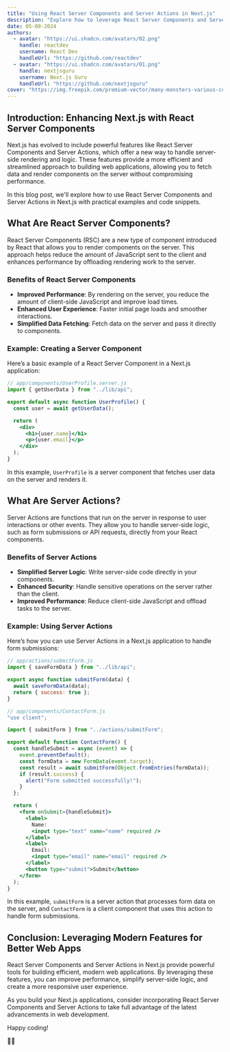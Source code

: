 ```yaml
---
title: "Using React Server Components and Server Actions in Next.js"
description: "Explore how to leverage React Server Components and Server Actions in Next.js to build modern, efficient web applications. Learn how these features enhance performance and simplify server-side logic."
date: 05-09-2024
authors:
  - avatar: "https://ui.shadcn.com/avatars/02.png"
    handle: reactdev
    username: React Dev
    handleUrl: "https://github.com/reactdev"
  - avatar: "https://ui.shadcn.com/avatars/01.png"
    handle: nextjsguru
    username: Next.js Guru
    handleUrl: "https://github.com/nextjsguru"
cover: "https://img.freepik.com/premium-vector/many-monsters-various-colors-doodle-come-bless-birthday-happy_577083-85.jpg?w=826"
---
```


## Introduction: Enhancing Next.js with React Server Components

Next.js has evolved to include powerful features like React Server Components and Server Actions, which offer a new way to handle server-side rendering and logic. These features provide a more efficient and streamlined approach to building web applications, allowing you to fetch data and render components on the server without compromising performance.

In this blog post, we'll explore how to use React Server Components and Server Actions in Next.js with practical examples and code snippets.

## What Are React Server Components?

React Server Components (RSC) are a new type of component introduced by React that allows you to render components on the server. This approach helps reduce the amount of JavaScript sent to the client and enhances performance by offloading rendering work to the server.

### Benefits of React Server Components

- **Improved Performance**: By rendering on the server, you reduce the amount of client-side JavaScript and improve load times.
- **Enhanced User Experience**: Faster initial page loads and smoother interactions.
- **Simplified Data Fetching**: Fetch data on the server and pass it directly to components.

### Example: Creating a Server Component

Here’s a basic example of a React Server Component in a Next.js application:

```jsx
// app/components/UserProfile.server.js
import { getUserData } from "../lib/api";

export default async function UserProfile() {
  const user = await getUserData();

  return (
    <div>
      <h1>{user.name}</h1>
      <p>{user.email}</p>
    </div>
  );
}
```

In this example, `UserProfile` is a server component that fetches user data on the server and renders it.

## What Are Server Actions?

Server Actions are functions that run on the server in response to user interactions or other events. They allow you to handle server-side logic, such as form submissions or API requests, directly from your React components.

### Benefits of Server Actions

- **Simplified Server Logic**: Write server-side code directly in your components.
- **Enhanced Security**: Handle sensitive operations on the server rather than the client.
- **Improved Performance**: Reduce client-side JavaScript and offload tasks to the server.

### Example: Using Server Actions

Here’s how you can use Server Actions in a Next.js application to handle form submissions:

```jsx
// app/actions/submitForm.js
import { saveFormData } from "../lib/api";

export async function submitForm(data) {
  await saveFormData(data);
  return { success: true };
}
```

```jsx
// app/components/ContactForm.js
"use client";

import { submitForm } from "../actions/submitForm";

export default function ContactForm() {
  const handleSubmit = async (event) => {
    event.preventDefault();
    const formData = new FormData(event.target);
    const result = await submitForm(Object.fromEntries(formData));
    if (result.success) {
      alert("Form submitted successfully!");
    }
  };

  return (
    <form onSubmit={handleSubmit}>
      <label>
        Name:
        <input type="text" name="name" required />
      </label>
      <label>
        Email:
        <input type="email" name="email" required />
      </label>
      <button type="submit">Submit</button>
    </form>
  );
}
```

In this example, `submitForm` is a server action that processes form data on the server, and `ContactForm` is a client component that uses this action to handle form submissions.

## Conclusion: Leveraging Modern Features for Better Web Apps

React Server Components and Server Actions in Next.js provide powerful tools for building efficient, modern web applications. By leveraging these features, you can improve performance, simplify server-side logic, and create a more responsive user experience.

As you build your Next.js applications, consider incorporating React Server Components and Server Actions to take full advantage of the latest advancements in web development.

Happy coding!

🚀✨
